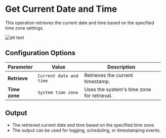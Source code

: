 # Get Current Date and Time

This operation retrieves the current date and time based on the specified time zone settings.

![alt text](../../../assets/date-time/get-current-date-and-time.png)

## Configuration Options

| Parameter            | Value                  | Description |
|----------------------|------------------------|-------------|
| **Retrieve**        | `Current date and time` | Retrieves the current timestamp. |
| **Time zone**       | `System time zone`      | Uses the system's time zone for retrieval. |

## Output
- The retrieved current date and time based on the specified time zone.
- The output can be used for logging, scheduling, or timestamping events.
